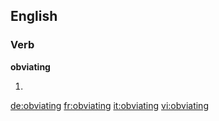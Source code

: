 ==English==

===Verb===
'''obviating'''

# {{present participle of|[[obviate]]}}

[[de:obviating]]
[[fr:obviating]]
[[it:obviating]]
[[vi:obviating]]